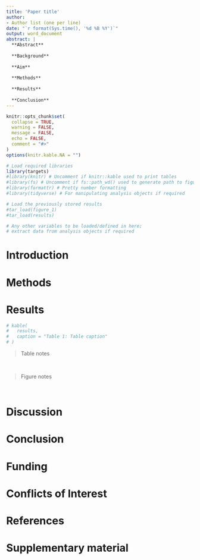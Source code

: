 ```yaml
---
title: 'Paper title'
author:
- Author list (one per line)
date: "`r format(Sys.time(), '%d %B %Y')`"
output: word_document
abstract: |
  **Abstract**
  
  **Background**
  
  **Aim**
  
  **Methods**
  
  **Results**
  
  **Conclusion**
---
```


```r
knitr::opts_chunk$set(
  collapse = TRUE,
  warning = FALSE,
  message = FALSE,
  echo = FALSE,
  comment = "#>"
)
options(knitr.kable.NA = "")

# Load required libraries
library(targets)
#library(knitr) # Uncomment if knitr::kable used to print tables
#library(fs) # Uncomment if fs::path_wd() used to generate path to figure files
#library(formattr) # Pretty number formatting
#library(tidyverse) # For manipulating analysis objects if required
```

```r
# Load the previously stored results
#tar_load(figure_1)
#tar_load(results)

# Any other variables to be loaded/defined in here;
# extract data from analysis objects if required
```

# Introduction

# Methods

# Results

```r
# kable(
#   results,
#   caption = "Table 1: Table caption"
# )
```

> Table notes

<br>

<!-- ![Figure 1: Figure caption](`r #path_wd(figure_1)`) -->

> Figure notes

<br>

# Discussion

# Conclusion

# Funding

# Conflicts of Interest

# References
<!-- The following line ensures the references appear here for the MS Word or HTML output files, rather than right at the end of the document (this will not work for PDF files):  -->
<div id="refs"></div>

# Supplementary material
